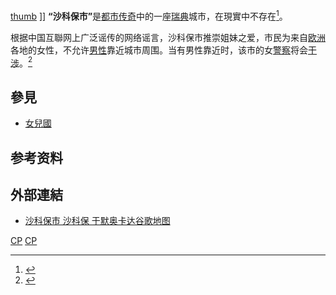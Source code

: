 [[文件:Taymouth_Castle.jpg|thumb]] ]]
'''“沙科保市”'''是[[都市传奇|都市传奇]]中的一座[[瑞典|瑞典]]城市，在現實中不存在<ref>{{Cite web |url=http://www.thelocal.se/22476/20091005/ |title=存档副本 |accessdate=2009-10-05 |archive-date=2009-10-09 |archive-url=https://web.archive.org/web/20091009111035/http://www.thelocal.se/22476/20091005/ |dead-url=no }}</ref>。

根据中国互聯网上广泛谣传的网络谣言，沙科保市推崇姐妹之爱，市民为来自[[欧洲|欧洲]]各地的女性，不允许[[男性|男性]]靠近城市周围。当有男性靠近时，该市的女[[警察|警察]]将会[[干涉|干涉]]。<ref>{{cite web|url=http://www.harbinnews.com/200812/20081218/200812180790A3B3C79277F3D0F1240886240107.html|title=威海女孩揭秘瑞典“女人城”|publisher=[[哈尔滨|哈尔滨]]新闻网|date=2008年12月18日|accessdate=2009年9月12日}}{{dead link|date=2018年1月 |bot=InternetArchiveBot |fix-attempted=yes }}</ref>

== 參見 ==
*[[女兒國|女兒國]]

== 参考资料 ==
{{reflist}} 

== 外部連結 ==
*[http://maps.google.se/maps/ms?source=s_q&hl=sv&geocode=&ie=UTF8&hq=shakebao&hnear=Ume%C3%A5&oe=UTF8&msa=0&msid=105461329197154641007.000487ed9873fedce1c29&t=h&layer=c&cbll=63.824969,20.262443&panoid=KHK4M3tSoe_DlbfnDoYg_Q&cbp=12,26.95,,0,5&ll=63.825486,20.262662&spn=0,0.009452&z=17&iwloc=000487edae1e5f4645348 沙科保市 沙科保 于默奥卡达谷歌地图]

[[Category:網路謠言|CP]]
[[Category:女同性戀|CP]]